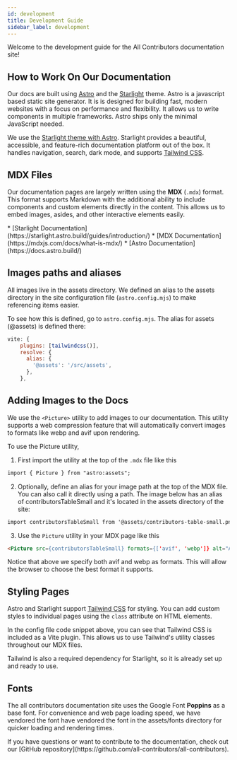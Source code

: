 ```yaml
---
id: development
title: Development Guide
sidebar_label: development
---
```


Welcome to the development guide for the All Contributors documentation site!

## How to Work On Our Documentation

Our docs are built using [Astro](https://astro.build/) and the [Starlight](https://starlight.astro.build/) theme.
Astro is a javascript based static site generator.
It is is designed for building fast, modern websites with a focus on performance and flexibility.
It allows us to write components in multiple frameworks.
Astro ships only the minimal JavaScript needed.

We use the [Starlight theme with Astro](https://starlight.astro.build/).
Starlight provides a beautiful, accessible, and feature-rich documentation platform out of the box.
It handles navigation, search, dark mode, and supports [Tailwind CSS](https://tailwindcss.com/docs).

## MDX Files

Our documentation pages are largely written using the  **MDX** (`.mdx`) format. This format supports Markdown with the additional ability to include components and custom elements directly in the content. This allows us to embed images, asides, and other interactive elements easily.

<Aside title="Helpful Links">
* [Starlight Documentation](https://starlight.astro.build/guides/introduction/)
* [MDX Documentation](https://mdxjs.com/docs/what-is-mdx/)
* [Astro Documentation](https://docs.astro.build/)
</Aside>

## Images paths and aliases

All images live in the assets directory.
We defined an alias to the assets directory in the site configuration file (`astro.config.mjs`) to make referencing items easier.

To see how this is defined, go to `astro.config.mjs`.
The alias for assets (@assets) is defined there:

```js
vite: {
    plugins: [tailwindcss()],
    resolve: {
      alias: {
        '@assets': '/src/assets',
      },
    },
```


## Adding Images to the Docs

We use the `<Picture>` utility to add images to our documentation. This utility supports a web compression feature that will automatically convert images to formats like webp and avif upon rendering.

To use the Picture utility,

1. First import the utility at the top of the `.mdx` file like this
  ```markdown
  import { Picture } from "astro:assets";
  ```
2. Optionally, define an alias for your image path at the top of the MDX file.
  You can also call it directly using a path.
  The image below has an alias of contributorsTableSmall and it's located in the assets directory of the site:
  ```markdown
  import contributorsTableSmall from '@assets/contributors-table-small.png';
  ```
3. Use the `Picture` utility in your MDX page like this
  ```markdown
  <Picture src={contributorsTableSmall} formats={['avif', 'webp']} alt="A screenshot of github showing a comment that says please add @user for docs." />
  ```

Notice that above we specify both avif and webp as formats.
This will allow the browser to choose the best format it supports.

## Styling Pages

Astro and Starlight support [Tailwind CSS](https://tailwindcss.com/docs) for styling.
You can add custom styles to individual pages using the `class` attribute on HTML elements.

In the config file code snippet above, you can see that Tailwind CSS is included as a Vite plugin. This allows us to use Tailwind's utility classes throughout our MDX files.

Tailwind is also a required dependency for Starlight, so it is already set up and ready to use.

## Fonts

The all contributors documentation site uses the Google Font **Poppins** as a base font. For convenience and web page loading speed, we have vendored the font have vendored the font in the assets/fonts directory for quicker loading and rendering times.

<Aside type="note" title="Need Help?">
If you have questions or want to contribute to the documentation, check out our [GitHub repository](https://github.com/all-contributors/all-contributors).
</Aside>
